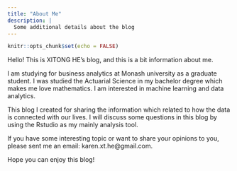 ```yaml
---
title: "About Me"
description: |
  Some additional details about the blog
---
```


```r
knitr::opts_chunk$set(echo = FALSE)
```

Hello! This is XITONG HE's blog, and this is a bit information about me.

I am studying for business analytics at Monash university as a graduate student. I was studied the Actuarial Science in my bachelor degree which makes me love mathematics. I am interested in machine learning and data analytics.

This blog I created for sharing the information which related to how the data is connected with our lives. I will discuss some questions in this blog by using the Rstudio as my mainly analysis tool.

If you have some interesting topic or want to share your opinions to you, please sent me an email: karen.xt.he@gmail.com.

Hope you can enjoy this blog!

